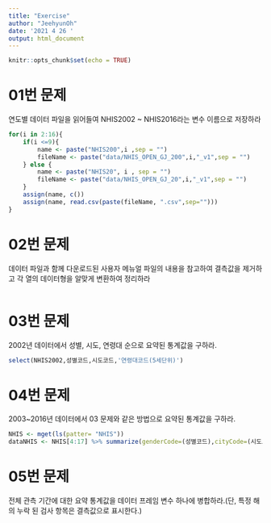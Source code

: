 ```yaml
---
title: "Exercise"
author: "JeehyunOh"
date: '2021 4 26 '
output: html_document
---
```


```r
knitr::opts_chunk$set(echo = TRUE)
```

# 01번 문제

연도별 데이터 파일을 읽어들여 NHIS2002 ~ NHIS2016라는 변수 이름으로 저장하라
```r
for(i in 2:16){
    if(i <=9){
        name <- paste("NHIS200",i ,sep = "")
        fileName <- paste("data/NHIS_OPEN_GJ_200",i,"_v1",sep = "")
    } else {
        name <- paste("NHIS20", i , sep = "")
        fileName <- paste("data/NHIS_OPEN_GJ_20",i,"_v1",sep = "")
    }
    assign(name, c())
    assign(name, read.csv(paste(fileName, ".csv",sep="")))
}

```

# 02번 문제

데이터 파일과 함께 다운로드된 사용자 메뉴얼 파일의 내용을 참고하여 결측값을 제거하고 각 열의 데이터형을 알맞게 변환하여 정리하라
```r

```


# 03번 문제

2002년 데이터에서 성별, 시도, 연령대 순으로 요약된 통계값을 구하라.
```r
select(NHIS2002,성별코드,시도코드,'연령대코드(5세단위)')
```


# 04번 문제

2003~2016년 데이터에서 03 문제와 같은 방법으로 요약된 통계값을 구하라.
```r
NHIS <- mget(ls(patter= "NHIS"))
dataNHIS <- NHIS[4:17] %>% summarize(genderCode=(성별코드),cityCode=(시도코드),ageCode=("연령대코드(5세단위)"))
```


# 05번 문제

전체 관측 기간에 대한 요약 통계값을 데이터 프레임 변수 하나에 병합하라.(단, 특정 해의 누락 된 검사 항목은 결측값으로 표시한다.)
```r

```


